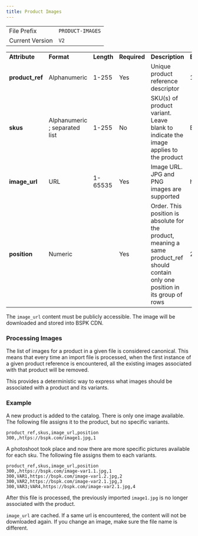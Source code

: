 ```yaml
---
title: Product Images
---
```


<table>
  <tbody>
    <tr>
      <td>File Prefix</td>
      <td>
        <code>PRODUCT-IMAGES</code>
      </td>
    </tr>
    <tr>
      <td>Current Version</td>
      <td>
        <code>V2</code>
      </td>
    </tr>
  </tbody>
</table>

<table>
  <tbody>
    <tr>
      <td><strong>Attribute</strong></td>
      <td><strong>Format</strong></td>
      <td><strong>Length</strong></td>
      <td><strong>Required</strong></td>
      <td><strong>Description</strong></td>
      <td><strong>Example</strong></td>
    </tr>
    <tr>
      <td><strong>product_ref</strong></td>
      <td>Alphanumeric</td>
      <td>1-255</td>
      <td>Yes</td>
      <td>Unique product reference descriptor</td>
      <td>103495</td>
    </tr>
    <tr>
      <td><strong>skus</strong></td>
      <td>Alphanumeric ; separated list</td>
      <td>1-255</td>
      <td>No</td>
      <td>SKU(s) of product variant. Leave blank to indicate the image applies to the product</td>
      <td>B01N53LF;B02N53LF</td>
    </tr>
    <tr>
      <td><strong>image_url</strong></td>
      <td>URL</td>
      <td>1-65535</td>
      <td>Yes</td>
      <td>Image URL. JPG and PNG images are supported</td>
      <td>https://bspk.com/xkcd.jpg</td>
    </tr>
    <tr>
      <td><strong>position</strong></td>
      <td>Numeric</td>
      <td></td>
      <td>Yes</td>
      <td>Order. This position is absolute for the product, meaning a same product_ref should contain only one position in its group of rows</td>
      <td>2</td>
    </tr>
  </tbody>
</table>

<Info>The `image_url` content must be publicly accessible. The image will be downloaded and stored into BSPK CDN.</Info>

### Processing Images

The list of images for a product in a given file is considered canonical. This means that every time an import file is processed, when the first instance of a given product reference is encountered, all the existing images associated with that product will be removed.

This provides a deterministic way to express what images should be associated with a product and its variants.

### Example

A new product is added to the catalog. There is only one image available. The following file assigns it to the product, but no specific variants.

```
product_ref,skus,image_url,position
300,,https://bspk.com/image1.jpg,1
```

A photoshoot took place and now there are more specific pictures available for each sku. The following file assigns them to each variants.

```
product_ref,skus,image_url,position
300,,https://bspk.com/image-var1.1.jpg,1
300,VAR1,https://bspk.com/image-var1.2.jpg,2
300,VAR2,https://bspk.com/image-var2.1.jpg,3
300,VAR3;VAR4,https://bspk.com/image-var2.1.jpg,4
```

After this file is processed, the previously imported `image1.jpg` is no longer associated with the product.

<Info>`image_url` are cached. If a same url is encountered, the content will not be downloaded again. If you change an image, make sure the file name is different.</Info>
